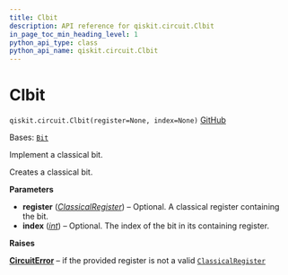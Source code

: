 ```yaml
---
title: Clbit
description: API reference for qiskit.circuit.Clbit
in_page_toc_min_heading_level: 1
python_api_type: class
python_api_name: qiskit.circuit.Clbit
---
```


# Clbit

<span id="qiskit.circuit.Clbit" />

`qiskit.circuit.Clbit(register=None, index=None)` [GitHub](https://github.com/qiskit/qiskit/tree/main/qiskit/circuit/classicalregister.py "view source code")

Bases: [`Bit`](qiskit.circuit.Bit "qiskit.circuit.bit.Bit")

Implement a classical bit.

Creates a classical bit.

**Parameters**

*   **register** ([*ClassicalRegister*](qiskit.circuit.ClassicalRegister "qiskit.circuit.ClassicalRegister")) – Optional. A classical register containing the bit.
*   **index** ([*int*](https://docs.python.org/3/library/functions.html#int "(in Python v3.12)")) – Optional. The index of the bit in its containing register.

**Raises**

[**CircuitError**](circuit#qiskit.circuit.CircuitError "qiskit.circuit.CircuitError") – if the provided register is not a valid [`ClassicalRegister`](qiskit.circuit.ClassicalRegister "qiskit.circuit.ClassicalRegister")

